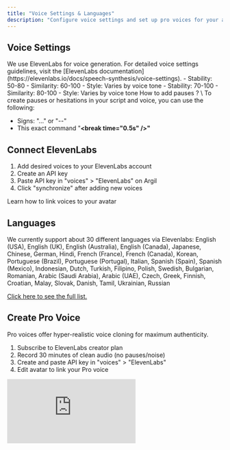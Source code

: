 ```yaml
---
title: "Voice Settings & Languages"
description: "Configure voice settings and set up pro voices for your avatars and learn about supported languages."
---
```


## Voice Settings

<Note>
  We use ElevenLabs for voice generation. For detailed voice settings guidelines, visit the [ElevenLabs documentation](https://elevenlabs.io/docs/speech-synthesis/voice-settings).
</Note>

<CardGroup cols="2">
  <Card title="Standard Voices" icon="microphone" color="purple">
    - Stability: 50-80
    - Similarity: 60-100
    - Style: Varies by voice tone
  </Card>
  <Card title="Pro Voices" icon="microphone-lines" color="purple">
    - Stability: 70-100
    - Similarity: 80-100
    - Style: Varies by voice tone
  </Card>
</CardGroup>

<Info>
  How to add pauses ? \
  To create pauses or hesitations in your script and voice, you can use the following:

  - Signs: "..." or "--"
  - This exact command "**\<break time="0.5s" /\>"**
</Info>

## Connect ElevenLabs

1. Add desired voices to your ElevenLabs account
2. Create an API key
3. Paste API key in "voices" \> "ElevenLabs" on Argil
4. Click "synchronize" after adding new voices

<Card title="Link Your Voice" icon="link" color="purple" href="/resources/link-a-voice">
  Learn how to link voices to your avatar
</Card>

## Languages

We currently support about 30 different languages via Elevenlabs: English (USA), English (UK), English (Australia), English (Canada), Japanese, Chinese, German, Hindi, French (France), French (Canada), Korean, Portuguese (Brazil), Portuguese (Portugal), Italian, Spanish (Spain), Spanish (Mexico), Indonesian, Dutch, Turkish, Filipino, Polish, Swedish, Bulgarian, Romanian, Arabic (Saudi Arabia), Arabic (UAE), Czech, Greek, Finnish, Croatian, Malay, Slovak, Danish, Tamil, Ukrainian, Russian

[Click here to see the full list.  ](https://help.elevenlabs.io/hc/en-us/articles/13313366263441-What-languages-do-you-support)

## Create Pro Voice

Pro voices offer hyper-realistic voice cloning for maximum authenticity.

1. Subscribe to ElevenLabs creator plan
2. Record 30 minutes of clean audio (no pauses/noise)
3. Create and paste API key in "voices" \> "ElevenLabs"
4. Edit avatar to link your Pro voice

<Frame>
  <iframe src="https://www.loom.com/embed/f083b2f5b86f4971851d158009d60772?sid=bc9df527-2dba-45c1-bee7-dc81870770c7" frameBorder="0" webkitallowfullscreen="true" mozallowfullscreen="true" allowFullScreen style={{ width:"100%",height:"400px" }} />
</Frame>

<Card title="Voice Transformation" icon="wand-magic-sparkles" color="purple" href="/resources/audio-and-voicetovoice">
  Learn about voice transformation features
</Card>